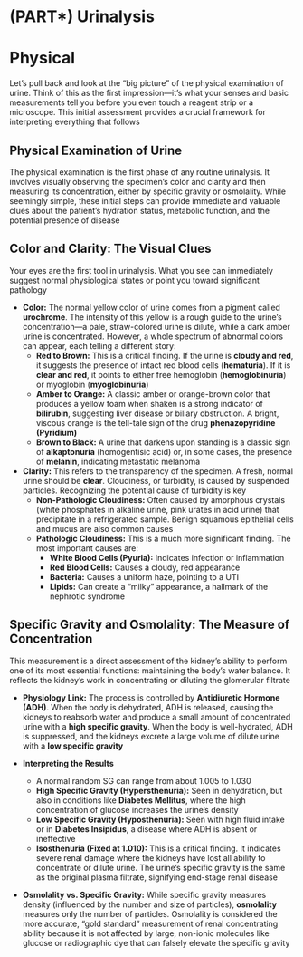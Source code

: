 # (PART\*) Urinalysis {-}

# Physical {-}

Let's pull back and look at the "big picture" of the physical examination of urine. Think of this as the first impression—it's what your senses and basic measurements tell you before you even touch a reagent strip or a microscope. This initial assessment provides a crucial framework for interpreting everything that follows


## **Physical Examination of Urine** {-}

The physical examination is the first phase of any routine urinalysis. It involves visually observing the specimen's color and clarity and then measuring its concentration, either by specific gravity or osmolality. While seemingly simple, these initial steps can provide immediate and valuable clues about the patient's hydration status, metabolic function, and the potential presence of disease


## **Color and Clarity: The Visual Clues** {-}

Your eyes are the first tool in urinalysis. What you see can immediately suggest normal physiological states or point you toward significant pathology

*   **Color:** The normal yellow color of urine comes from a pigment called **urochrome**. The intensity of this yellow is a rough guide to the urine's concentration—a pale, straw-colored urine is dilute, while a dark amber urine is concentrated. However, a whole spectrum of abnormal colors can appear, each telling a different story:
    *   **Red to Brown:** This is a critical finding. If the urine is **cloudy and red**, it suggests the presence of intact red blood cells (**hematuria**). If it is **clear and red**, it points to either free hemoglobin (**hemoglobinuria**) or myoglobin (**myoglobinuria**)
    *   **Amber to Orange:** A classic amber or orange-brown color that produces a yellow foam when shaken is a strong indicator of **bilirubin**, suggesting liver disease or biliary obstruction. A bright, viscous orange is the tell-tale sign of the drug **phenazopyridine (Pyridium)**
    *   **Brown to Black:** A urine that darkens upon standing is a classic sign of **alkaptonuria** (homogentisic acid) or, in some cases, the presence of **melanin**, indicating metastatic melanoma

*   **Clarity:** This refers to the transparency of the specimen. A fresh, normal urine should be **clear**. Cloudiness, or turbidity, is caused by suspended particles. Recognizing the potential cause of turbidity is key
    *   **Non-Pathologic Cloudiness:** Often caused by amorphous crystals (white phosphates in alkaline urine, pink urates in acid urine) that precipitate in a refrigerated sample. Benign squamous epithelial cells and mucus are also common causes
    *   **Pathologic Cloudiness:** This is a much more significant finding. The most important causes are:
        *   **White Blood Cells (Pyuria):** Indicates infection or inflammation
        *   **Red Blood Cells:** Causes a cloudy, red appearance
        *   **Bacteria:** Causes a uniform haze, pointing to a UTI
        *   **Lipids:** Can create a "milky" appearance, a hallmark of the nephrotic syndrome


## **Specific Gravity and Osmolality: The Measure of Concentration** {-}

This measurement is a direct assessment of the kidney's ability to perform one of its most essential functions: maintaining the body's water balance. It reflects the kidney's work in concentrating or diluting the glomerular filtrate

*   **Physiology Link:** The process is controlled by **Antidiuretic Hormone (ADH)**. When the body is dehydrated, ADH is released, causing the kidneys to reabsorb water and produce a small amount of concentrated urine with a **high specific gravity**. When the body is well-hydrated, ADH is suppressed, and the kidneys excrete a large volume of dilute urine with a **low specific gravity**

*   **Interpreting the Results**
    *   A normal random SG can range from about 1.005 to 1.030
    *   **High Specific Gravity (Hypersthenuria):** Seen in dehydration, but also in conditions like **Diabetes Mellitus**, where the high concentration of glucose increases the urine's density
    *   **Low Specific Gravity (Hyposthenuria):** Seen with high fluid intake or in **Diabetes Insipidus**, a disease where ADH is absent or ineffective
    *   **Isosthenuria (Fixed at 1.010):** This is a critical finding. It indicates severe renal damage where the kidneys have lost all ability to concentrate or dilute urine. The urine's specific gravity is the same as the original plasma filtrate, signifying end-stage renal disease

*   **Osmolality vs. Specific Gravity:** While specific gravity measures density (influenced by the number and size of particles), **osmolality** measures only the number of particles. Osmolality is considered the more accurate, "gold standard" measurement of renal concentrating ability because it is not affected by large, non-ionic molecules like glucose or radiographic dye that can falsely elevate the specific gravity
